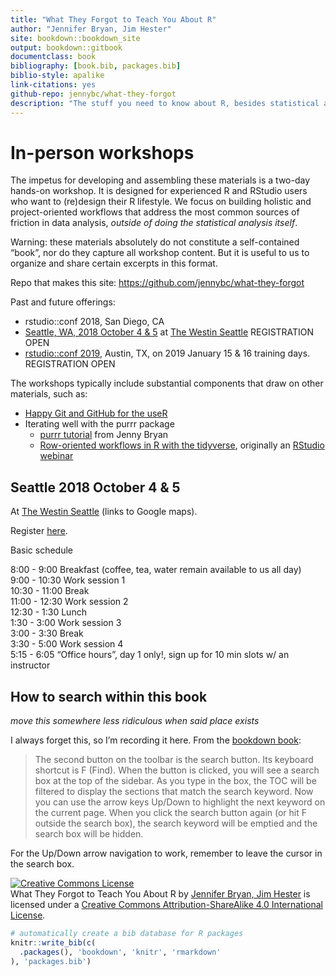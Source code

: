 ```yaml
--- 
title: "What They Forgot to Teach You About R"
author: "Jennifer Bryan, Jim Hester"
site: bookdown::bookdown_site
output: bookdown::gitbook
documentclass: book
bibliography: [book.bib, packages.bib]
biblio-style: apalike
link-citations: yes
github-repo: jennybc/what-they-forgot
description: "The stuff you need to know about R, besides statistical analysis."
---
```


# In-person workshops

The impetus for developing and assembling these materials is a two-day hands-on workshop. It is designed for experienced R and RStudio users who want to (re)design their R lifestyle. We focus on building holistic and project-oriented workflows that address the most common sources of friction in data analysis, *outside of doing the statistical analysis itself*.

Warning: these materials absolutely do not constitute a self-contained "book", nor do they capture all workshop content. But it is useful to us to organize and share certain excerpts in this format.

Repo that makes this site: <https://github.com/jennybc/what-they-forgot>

Past and future offerings:

  * rstudio::conf 2018, San Diego, CA
  * [Seattle, WA, 2018 October 4 & 5](https://www.rstudio.com/workshops/what-they-forgot-to-teach-you-about-r/) at [The Westin Seattle](https://goo.gl/maps/3KSpPzZjWR92) REGISTRATION OPEN
  * [rstudio::conf 2019](https://www.rstudio.com/conference/), Austin, TX, on  2019 January 15 & 16 training days.  REGISTRATION OPEN
    
The workshops typically include substantial components that draw on other materials, such as:

  * [Happy Git and GitHub for the useR](http://happygitwithr.com)
  * Iterating well with the purrr package
    - [purrr tutorial](https://jennybc.github.io/purrr-tutorial/) from Jenny Bryan
    - [Row-oriented workflows in R with the tidyverse](https://github.com/jennybc/row-oriented-workflows#readme), originally an [RStudio webinar](https://resources.rstudio.com/webinars)

## Seattle 2018 October 4 & 5

At [The Westin Seattle](https://goo.gl/maps/3KSpPzZjWR92) (links to Google maps).

Register [here](https://www.rstudio.com/workshops/what-they-forgot-to-teach-you-about-r/).

Basic schedule

8:00 - 9:00 Breakfast (coffee, tea, water remain available to us all day)  
9:00 - 10:30 Work session 1  
10:30 - 11:00 Break  
11:00 - 12:30 Work session 2  
12:30 - 1:30 Lunch  
1:30 - 3:00 Work session 3  
3:00 - 3:30 Break  
3:30 - 5:00 Work session 4  
5:15 - 6:05 "Office hours", day 1 only!, sign up for 10 min slots w/ an instructor

## How to search within this book {#search}

*move this somewhere less ridiculous when said place exists*

I always forget this, so I'm recording it here. From the [bookdown book](https://bookdown.org/yihui/bookdown/html.html):

> The second button on the toolbar is the search button. Its keyboard shortcut is F (Find). When the button is clicked, you will see a search box at the top of the sidebar. As you type in the box, the TOC will be filtered to display the sections that match the search keyword. Now you can use the arrow keys Up/Down to highlight the next keyword on the current page. When you click the search button again (or hit F outside the search box), the search keyword will be emptied and the search box will be hidden.

For the Up/Down arrow navigation to work, remember to leave the cursor in the search box.

<a rel="license" href="http://creativecommons.org/licenses/by-sa/4.0/"><img alt="Creative Commons License" style="border-width:0" src="https://i.creativecommons.org/l/by-sa/4.0/88x31.png" /></a><br /><span xmlns:dct="http://purl.org/dc/terms/" property="dct:title">What They Forgot to Teach You About R</span> by <a xmlns:cc="http://creativecommons.org/ns#" href="https://github.com/jennybc/what-they-forgot" property="cc:attributionName" rel="cc:attributionURL">Jennifer Bryan, Jim Hester</a> is licensed under a <a rel="license" href="http://creativecommons.org/licenses/by-sa/4.0/">Creative Commons Attribution-ShareAlike 4.0 International License</a>.

```r
# automatically create a bib database for R packages
knitr::write_bib(c(
  .packages(), 'bookdown', 'knitr', 'rmarkdown'
), 'packages.bib')
```

